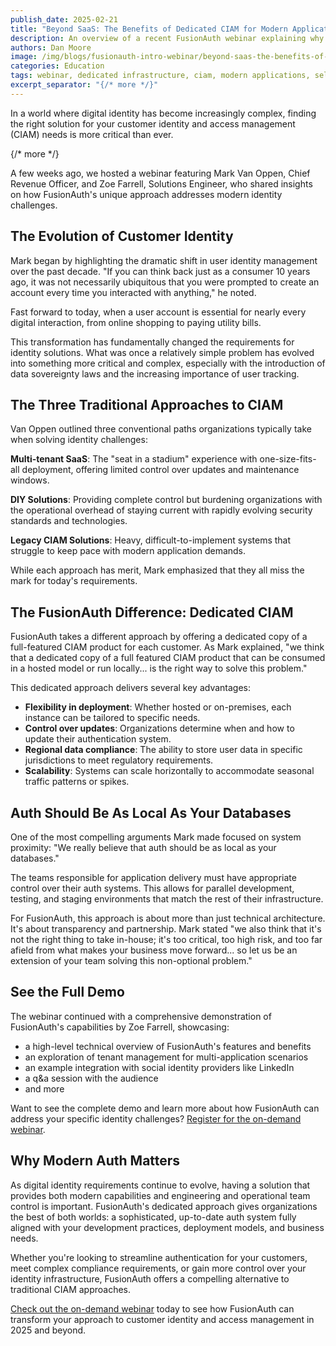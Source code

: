 ```yaml
---
publish_date: 2025-02-21
title: "Beyond SaaS: The Benefits of Dedicated CIAM for Modern Applications"
description: An overview of a recent FusionAuth webinar explaining why dedicated infrastructure for your CIAM solution is the right answer in 2025.
authors: Dan Moore
image: /img/blogs/fusionauth-intro-webinar/beyond-saas-the-benefits-of-dedicated-ciam.png
categories: Education
tags: webinar, dedicated infrastructure, ciam, modern applications, self-hosted, video, single-tenant, downloadable
excerpt_separator: "{/* more */}"
---
```


In a world where digital identity has become increasingly complex, finding the right solution for your customer identity and access management (CIAM) needs is more critical than ever. 

{/* more */} 

A few weeks ago, we hosted a webinar featuring Mark Van Oppen, Chief Revenue Officer, and Zoe Farrell, Solutions Engineer, who shared insights on how FusionAuth's unique approach addresses modern identity challenges.

## The Evolution of Customer Identity

Mark began by highlighting the dramatic shift in user identity management over the past decade. "If you can think back just as a consumer 10 years ago, it was not necessarily ubiquitous that you were prompted to create an account every time you interacted with anything," he noted. 

Fast forward to today, when a user account is essential for nearly every digital interaction, from online shopping to paying utility bills.

This transformation has fundamentally changed the requirements for identity solutions. What was once a relatively simple problem has evolved into something more critical and complex, especially with the introduction of data sovereignty laws and the increasing importance of user tracking.

## The Three Traditional Approaches to CIAM

Van Oppen outlined three conventional paths organizations typically take when solving identity challenges:

**Multi-tenant SaaS**: The "seat in a stadium" experience with one-size-fits-all deployment, offering limited control over updates and maintenance windows.

**DIY Solutions**: Providing complete control but burdening organizations with the operational overhead of staying current with rapidly evolving security standards and technologies.

**Legacy CIAM Solutions**: Heavy, difficult-to-implement systems that struggle to keep pace with modern application demands.

While each approach has merit, Mark emphasized that they all miss the mark for today's requirements.

## The FusionAuth Difference: Dedicated CIAM

FusionAuth takes a different approach by offering a dedicated copy of a full-featured CIAM product for each customer. As Mark explained, "we think that a dedicated copy of a full featured CIAM product that can be consumed in a hosted model or run locally... is the right way to solve this problem."

This dedicated approach delivers several key advantages:

- **Flexibility in deployment**: Whether hosted or on-premises, each instance can be tailored to specific needs.
- **Control over updates**: Organizations determine when and how to update their authentication system.
- **Regional data compliance**: The ability to store user data in specific jurisdictions to meet regulatory requirements.
- **Scalability**: Systems can scale horizontally to accommodate seasonal traffic patterns or spikes.

## Auth Should Be As Local As Your Databases

One of the most compelling arguments Mark made focused on system proximity: "We really believe that auth should be as local as your databases."

The teams responsible for application delivery must have appropriate control over their auth systems. This allows for parallel development, testing, and staging environments that match the rest of their infrastructure.

For FusionAuth, this approach is about more than just technical architecture. It's about transparency and partnership. Mark stated "we also think that it's not the right thing to take in-house; it's too critical, too high risk, and too far afield from what makes your business move forward... so let us be an extension of your team solving this non-optional problem."

## See the Full Demo

The webinar continued with a comprehensive demonstration of FusionAuth's capabilities by Zoe Farrell, showcasing:

- a high-level technical overview of FusionAuth's features and benefits
- an exploration of tenant management for multi-application scenarios
- an example integration with social identity providers like LinkedIn
- a q&a session with the audience
- and more

Want to see the complete demo and learn more about how FusionAuth can address your specific identity challenges? [Register for the on-demand webinar](https://fusionauth.registration.goldcast.io/webinar/b39fcec6-b32f-4330-9b93-7b5c8b613051).

## Why Modern Auth Matters

As digital identity requirements continue to evolve, having a solution that provides both modern capabilities and engineering and operational team control is important. FusionAuth's dedicated approach gives organizations the best of both worlds: a sophisticated, up-to-date auth system fully aligned with your development practices, deployment models, and business needs.

Whether you're looking to streamline authentication for your customers, meet complex compliance requirements, or gain more control over your identity infrastructure, FusionAuth offers a compelling alternative to traditional CIAM approaches.

[Check out the on-demand webinar](https://fusionauth.registration.goldcast.io/webinar/b39fcec6-b32f-4330-9b93-7b5c8b613051) today to see how FusionAuth can transform your approach to customer identity and access management in 2025 and beyond.

